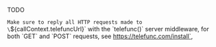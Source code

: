 TODO

`Make sure to reply all HTTP requests made to \`${callContext.telefuncUrl}\` with the \`telefunc()\` server middleware, for both \`GET\` and \`POST\` requests, see https://telefunc.com/install`,
